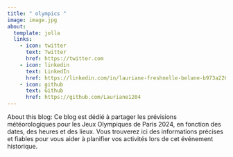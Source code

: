 ```yaml
---
title: " olympics "
image: image.jpg
about:
  template: jolla
  links:
    - icon: twitter
      text: Twitter
      href: https://twitter.com
    - icon: linkedin
      text: LinkedIn
      href: https://linkedin.com/in/lauriane-freshnelle-belane-b973a2262
    - icon: github
      text: Github
      href: https://github.com/Lauriane1204
---
```


About this blog: 
Ce blog est dédié à partager les prévisions météorologiques pour les Jeux Olympiques de Paris 2024, en fonction des dates, des heures et des lieux. Vous trouverez ici des informations précises et fiables pour vous aider à planifier vos activités lors de cet événement historique.

